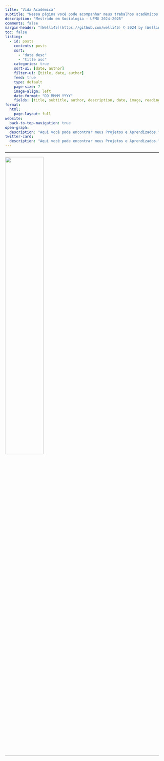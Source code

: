 ```yaml
---
title: 'Vida Acadêmica'
subtitle: "Nessa página você pode acompanhar meus trabalhos acadêmicos na área de sociologia, bem como divulgações de palestras, cursos e demais informações sobre minha trajetória acadêmica como estudante de Sociologia na UFMG."
description: "Mestrado em Sociologia - UFMG 2024-2025"
comments: false
margin-header: "[Welli45](https://github.com/welli45) © 2024 by [Wellington S.](https://github.com/welli45)"
toc: false
listing:
  - id: posts
    contents: posts
    sort: 
      - "date desc"
      - "title asc"
    categories: true
    sort-ui: [date, author]
    filter-ui: [title, date, author]
    feed: true
    type: default
    page-size: 7
    image-align: left
    date-format: "DD MMMM YYYY"
    fields: [title, subtitle, author, description, date, image, reading-time]
format:
  html:
    page-layout: full
website:
  back-to-top-navigation: true
open-graph:
  description: "Aqui você pode encontrar meus Projetos e Aprendizados."
twitter-card:
  description: "Aqui você pode encontrar meus Projetos e Aprendizados."
---
```


***
![](Logo_UFMG.png){fig-alt="R" width=50%}

---

<!-- ### Featured Posts
:::{#featured}
:::

<br></br>
--- -->
<br></br>

<!-- ### All Posts -->
:::{#posts}
:::
